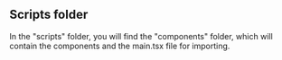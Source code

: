 ## Scripts folder

In the "scripts" folder, you will find the "components" folder, which will contain the components and the main.tsx file for importing.